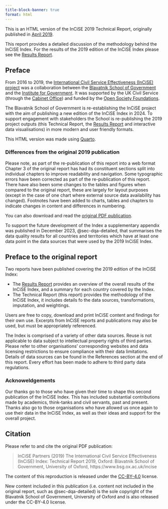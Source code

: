 ```yaml
---
title-block-banner: true
format: html
---
```


This is an HTML version of the InCiSE 2019 Technical Report, originally
published in [April 2019](https://www.bsg.ox.ac.uk/news/new-index-ranks-uk-civil-service-top-followed-new-zealand-and-canada).

This report provides a detailed discussion of the methodology behind the
InCiSE Index. For the results of the 2019 edition of the InCiSE Index please see
the [Results Report](https://incise-project.github.io/incise2019-results/).

## Preface {.unnumbered}

From 2016 to 2019, the
[International Civil Service Effectiveness (InCiSE) project](https://www.bsg.ox.ac.uk/incise)
was a collaboration between the
[Blavatnik School of Government](https://www.bsg.ox.ac.uk) and the
[Institute for Government](http://instituteforgovernment.org.uk).
It was supported by the UK Civil Service (through the
[Cabinet Office](https://www.gov.uk/cabinetoffice)) and funded by the
[Open Society Foundations](https://www.opensocietyfoundations.org).

The Blavatnik School of Government is re-establishing the InCiSE project with
the aim of publishing a new edition of the InCiSE Index in 2024. To support
engagement with stakeholders the School is re-publishing the 2019 project
outputs (this Technical Report, the 
[Results Report](https://incise-project.github.io/incise2019-results/) and
interactive data visualisations) in more modern and user friendly formats.

This HTML version was made using [Quarto](https://quarto.org).

### Differences from the original 2019 publication

Please note, as part of the re-publication of this report into a web format
Chapter 3 of the original report has had its constituent sections split into
individual chapters to improve readability and navigation. Some typographic
errors have been corrected as part of the re-publication of this report. There
have also been some changes to the tables and figures when compared to the
original report, these are largely for layout purposes (except in the case of
one chart where external source data availability has changed). Footnotes have
been added to charts, tables and chapters to indicate changes in content and
differences in numbering.

You can also download and read the
[original PDF publication](incise2019_technical_report.pdf).

To support the future development of the Index a supplementary appendix was
published in December 2023, @sec-dqa-detailed, that summarises the data quality
results for all countries and territories which have at least one data point
in the data sources that were used by the 2019 InCiSE Index.

## Preface to the original report

Two reports have been published covering the 2019 edition of the InCiSE Index:

* The [Results Report](https://incise-project.github.io/incise2019-results/)
  provides an overview of the overall results of the InCiSE Index, and a
  summary for each country covered by the Index.
* The Technical Report (this report) provides the methodology of the InCiSE
  Index, it includes details fo the data sources, transformations, imputation,
  and weightings.

Users are free to copy, download and print InCiSE content and findings for
their own use. Excerpts from InCiSE reports and publications may also be used,
but must be appropriately referenced.

The Index is comprised of a variety of other data sources. Reuse is not
applicable to data subject to intellectual property rights of third parties.
Please refer to other organisations’ corresponding websites and data licensing
restrictions to ensure compliance with their data limitations. Details of data
sources can be found in the References section at the end of this report.
Every effort has been made to adhere to third party data regulations.

### Acknoweldgements

Our thanks go to those who have given their time to shape this second
publication of the InCiSE Index. This has included substantial contributions
made by academics, think-tanks and civil servants, past and present. Thanks
also go to those organisations who have allowed us once again to use their data
in the InCiSE Index, as well as their ideas and support for the overall project.

## Citation

Please refer to and cite the original PDF publication:

> InCiSE Partners (2019) The International Civil Service Effectiveness (InCiSE)
> Index: Technical Report 2019, Oxford: Blavatnik School of Government,
> University of Oxford, https://www.bsg.ox.ac.uk/incise

The content of this reproduction is released under the
[CC-BY-4.0](https://creativecommons.org/licenses/by/4.0/) license.

New content included in this publication (i.e. content not included in the
original report, such as @sec-dqa-detailed) is the sole copyright of the
Blavatnik School of Government, University of Oxford and is also released under
the CC-BY-4.0 license.
